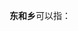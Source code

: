 '''东和乡'''可以指：
{{PRC admin/disambig|14/04/21/203/000|33/06/81/201/000|63/21/26/207/000}}
{{disambig|cat=三字中国乡名消歧义}}